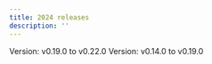 ```yaml
---
title: 2024 releases
description: ''
---
```


<CardGroup cols={3}>
  <Card
    title='August 2024'
    icon='book-open'
    href='/release-notes/August_2024' >
    Version: v0.19.0 to v0.22.0
  </Card>
  <Card
    title='July 2024'
    icon='book-open'
    href='/release-notes/July_2024' >
    Version: v0.14.0 to v0.19.0
  </Card>
</CardGroup>
